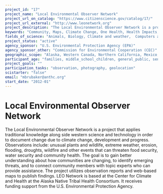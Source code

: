 ```yaml
---
project_id: "17"
project_name: "Local Environmental Observer Network"
project_url_on_catalog: "https://www.citizenscience.gov/catalog/17/"
project_url_external: "http://www.leonetwork.org"
project_description: "The Local Environmental Observer Network is a project that applies traditional knowledge along side western science and technology in order to document change due to climate change, development and progress. Observations include: unusual plants and wildlife, extreme weather, erosion, flooding, droughts, wildfire and other events that can threaten food security, water security and community health. The goal is to gain better understanding about how communities are changing, to identify emerging threats, and to connect community members with topic experts who can provide assistance. The project utilizes observation reports and web-based maps to publish findings. LEO Network is based at the Center for Climate and Health at the Alaska Native Tribal Health Consortium. It receives funding support from the U.S. Environmental Protection Agency."
keywords: "Community, Maps, Climate Change, One Health, Health Impacts, Native American, Environmental Awareness, Citizen Science"
fields_of_science: "Animals, Biology, Climate and weather,  Computers and technology,  Ecology and environment,  Education, Food,  Geology and earth science,  Health and medicine,  Nature and outdoors, Science policy"
project_status: "active"
agency_sponsor: "U.S. Environmental Protection Agency (EPA)"
agency_sponsor_other: "Commission for Environmental Cooperation (CEC)"
geographic_scope: "Alaska, Western Canada, Northern California, Mexico, Greenland"
participant_age: "families, middle_school_children, general_public, seniors, teens"
project_goals: ""
participation_tasks: "observation, photography, geolocation"
scistarter: "false"
email: "mbrubaker@anthc.org"
start_date: "2012-01"
---
```


# Local Environmental Observer Network

The Local Environmental Observer Network is a project that applies traditional knowledge along side western science and technology in order to document change due to climate change, development and progress. Observations include: unusual plants and wildlife, extreme weather, erosion, flooding, droughts, wildfire and other events that can threaten food security, water security and community health. The goal is to gain better understanding about how communities are changing, to identify emerging threats, and to connect community members with topic experts who can provide assistance. The project utilizes observation reports and web-based maps to publish findings. LEO Network is based at the Center for Climate and Health at the Alaska Native Tribal Health Consortium. It receives funding support from the U.S. Environmental Protection Agency.
